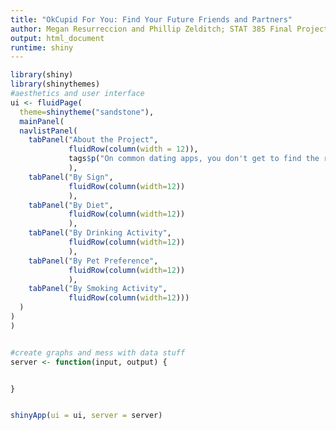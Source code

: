 ```yaml
---
title: "OkCupid For You: Find Your Future Friends and Partners"
author: Megan Resurreccion and Phillip Zelditch; STAT 385 Final Project
output: html_document
runtime: shiny
---
```


```r
library(shiny)
library(shinythemes)
#aesthetics and user interface
ui <- fluidPage(
  theme=shinytheme("sandstone"),
  mainPanel(
  navlistPanel(
    tabPanel("About the Project",
             fluidRow(column(width = 12)),
             tags$p("On common dating apps, you don't get to find the right person for you. The app does. Conventional dating apps don't let you refine your searches for the people you're looking for. Finding friends and partners with stuff in common in real life can also be difficult. Find a better social life for you.")
             ),
    tabPanel("By Sign",
             fluidRow(column(width=12))
             ),
    tabPanel("By Diet",
             fluidRow(column(width=12))
             ),
    tabPanel("By Drinking Activity",
             fluidRow(column(width=12))
             ),
    tabPanel("By Pet Preference",
             fluidRow(column(width=12))
             ),
    tabPanel("By Smoking Activity",
             fluidRow(column(width=12)))
  )
)
)


#create graphs and mess with data stuff
server <- function(input, output) {


}


shinyApp(ui = ui, server = server)
```